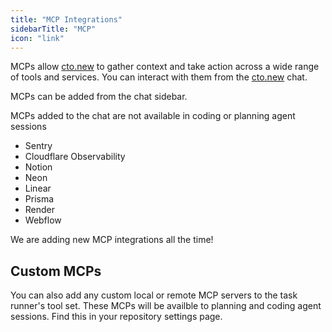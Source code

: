 ```yaml
---
title: "MCP Integrations"
sidebarTitle: "MCP"
icon: "link"
---
```


MCPs allow [cto.new](http://cto.new) to gather context and take action across a wide range of tools and services. You can interact with them from the [cto.new](http://cto.new) chat.

MCPs can be added from the chat sidebar.

<Note>
  MCPs added to the chat are not available in coding or planning agent sessions
</Note>

- Sentry
- Cloudflare Observability
- Notion
- Neon
- Linear
- Prisma
- Render
- Webflow

We are adding new MCP integrations all the time!

## Custom MCPs

You can also add any custom local or remote MCP servers to the task runner's tool set. These MCPs will be availble to planning and coding agent sessions. Find this in your repository settings page.